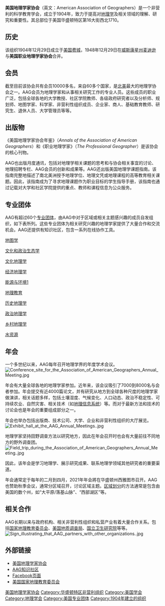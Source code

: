 '''美国地理学家协会'''（英文：American Association of Geographers）是一个非营利的科学教育学会，成立于1904年，致力于提高对[[地理学|地理学]]及相关领域的理解、研究和重要性。其总部位于美国华盛顿特区第16大街西北1710。

==历史==
该组织1904年12月29日成立于[[美国|美国]][[费城|费城]]，1948年12月29日在[[威斯康星州|威斯康星州]][[麦迪逊|麦迪逊]]与'''美国职业地理学家协会'''合并。

==会员==
截至目前该协会共有会员10000多名，来自60多个国家，是[[北美|北美]]最大的地理学协会之一。AAG会员为地理学家和从事相关研究工作的专业人员。这些成员的职业广泛，包括全球各地的大学教授、社区学院教师、各级政府研究者以及分析师、规划师、地图学家、科学家、非营利性组织成员、企业家、商人、基础教育教师、研究生、退休人员、大学管理员等等。

==出版物==
《美国地理学家协会年鉴》（''Annals of the Association of American Geographers''）和《职业地理学家》（''The Professional Geographer''）是该协会的核心刊物。

AAG也出版月度通讯，包括对地理学相关课题的思考和与协会相关事宜的讨论、地理招聘专栏、AAG会员的创新和成果等。AAG还出版美国地理学课题指南。该指南完整地描述了南北美洲授予地理学位、地理文凭或地理课程的高等教育相关课题。因此，该指南成为了寻求地理课题作为职业目标的学生指导手册，该指南也通过记载对大学和社区学院提供的重点、教师和课程信息为公众服务。

==专业团体==
AAG有超过60个[http://www.aag.org/cs/membership/specialty_groups 专业团体]，由AAG中对于区域或相关主题感兴趣的成员自发组织，如下表所列。这些专业团体为相关研究兴趣的地理学家提供了大量合作和交流机会。AAG还提供有知识社区，包含一系列在线协作工具。

[http://www.aag.org/cs/about_aag/specialty_groups_2/cartography 地图学]

[http://www.aag.org/cs/about_aag/specialty_groups_2/cultural_and_political_ecology 文化和政治生态学]

[http://www.aag.org/cs/about_aag/specialty_groups_2/cultural_geography 文化地理学]

[http://www.aag.org/cs/about_aag/specialty_groups_2/economic_geography 经济地理学]

[http://www.aag.org/cs/about_aag/specialty_groups_2/energy_and_environment 能源与环境][http://www.eesg.org]

[http://community.aag.org/AAG/Communities/ViewCommunities/GroupDetails/?CommunityKey=232597e4-cb93-4b14-b8e8-3ec6d415e638 地理教育]

[http://www.aag.org/cs/about_aag/specialty_groups_2/historical_geography 历史地理学]

[http://www.aag.org/cs/about_aag/specialty_groups_2/political_geography 政治地理学]

[http://www.aag.org/cs/about_aag/specialty_groups_2/rural_geography 乡村地理学]

[http://www.aag.org/cs/about_aag/specialty_groups_2/water_resources 水资源]

==年会==
一个多世纪以来，AAG每年召开地理学界的年度学术会议。
[[File:Conference_site_for_the_Association_of_American_Geographers_Annual_Meeting.jpg|thumb]] 

年会有大量全球各地的地理学家参加。近年来，该会议吸引了7000到8000名与会者参加。年会提交有近4000篇论文，并有研究从地方到全球各种尺度的地理学家做演讲，相关话题多样，包括土壤湿度、气候变化、人口动态、政治不稳定性、可持续农业、自然灾害、相关技术（如[[地理信息系统|地理信息系统]]）等。而对于最新方法和技术的讨论会也是年会的重要组成部分之一。

年会也举办包括出版商、技术公司、大学、企业和非营利性组织的大厅展览。
[[File:Exhibit_hall_at_the_AAG_Annual_Meetings..jpg|thumb]]

地理学家坚持田野调查方法以研究地方，因此在年会召开时也会有大量前往不同地方的野外调查团。
[[File:Field_trip_during_the_Association_of_American_Geographers_Annual_Meeting..jpg|thumb]]

因此，该年会是学习地理学、展示研究成果、联系地理学领域其他研究者的重要渠道。


年会通常定于每年的二月到四月，2021年年会將在华盛顿州西雅图市召开。AAG也赞助秋季会议，通常分区域召开，讨论区域主题。[http://www.aag.org/cs/membership/regional_divisions 区域划分]的方法通常是包含由美国的数个州，如“大平原/落基山脉”、“西部湖区”等。

==相关合作==
AAG长期以来与政府机构、相关非营利性组织和私营产业有着大量合作关系。包括[[国家地理教育委员会|国家地理教育委员会]]、[[美国地质调查局|美国地质调查局]]、[[國立衛生研究院_(美國)|国立卫生研究院]]等等。
[[File:Sign_illustrating_that_AAG_partners_with_other_organizations..jpg|thumb]]

==外部链接==
*[http://www.aag.org/ 美国地理学家协会]
*[http://community.aag.org/Home/ AAG知识社区]
*[https://www.facebook.com/geographers Facebook页面]
*[http://www.ncge.org/ 美国国家地理教育委员会]

{{Authority control}}
[[Category:美国地理学家协会|]]
[[Category:华盛顿特区非营利组织|Category:华盛顿特区非营利组织]]
[[Category:美国学会|Category:美国学会]]
[[Category:地理学会|Category:地理学会]]
[[Category:美国专业团体|Category:美国专业团体]]
[[Category:1904年建立的组织|Category:1904年建立的组织]]